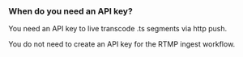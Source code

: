 
<DocsLayout>

### When do you need an API key?

You need an API key to live transcode .ts segments via http push.

You do not need to create an API key for the RTMP ingest workflow.

</DocsLayout>